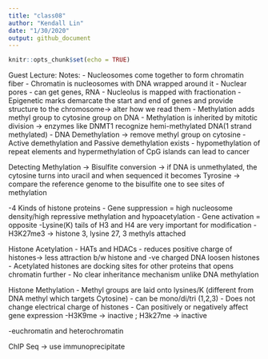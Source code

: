 ```yaml
---
title: "class08"
author: "Kendall Lin"
date: "1/30/2020"
output: github_document
---
```


```r
knitr::opts_chunk$set(echo = TRUE)
```
Guest Lecture:
Notes:
- Nucleosomes come together to form chromatin fiber
- Chromatin is nucleosomes with DNA wrapped around it
- Nuclear pores - can get genes, RNA
- Nucleolus is mapped with fractionation
- Epigenetic marks demarcate the start and end of genes and provide structure to the chromosome-> alter how we read them
- Methylation adds methyl group to cytosine group on DNA
- Methylation is inherited by mitotic division -> enzymes like DNMT1 recognize hemi-methylated DNA(1 strand methylated) 
- DNA Demethylation -> remove methyl group on cytosine
- Active demethylation and Passive demethylation exists 
- hypomethylation of repeat elements and hypermethylation of CpG islands can lead to cancer


Detecting Methylation -> Bisulfite conversion -> if DNA is unmethylated, the cytosine turns into uracil and when sequenced it becomes Tyrosine -> compare the reference genome to the bisulfite one to see sites of methylation


-4 Kinds of histone proteins
- Gene suppression = high nucleosome density/high repressive methylation and hypoacetylation
- Gene activation = opposite
-Lysine(K) tails of H3 and H4 are very important for modification
- H3K27me3 -> histone 3, lysine 27, 3 methyls attached

Histone Acetylation
- HATs and HDACs
- reduces positive charge of histones-> less attraction b/w histone and -ve charged DNA loosen histones
- Acetylated histones are docking sites for other proteins that opens chromatin further
- No clear inheritance mechanism unlike DNA methylation


Histone Methylation
- Methyl groups are laid onto lysines/K (different from DNA methyl which targets Cytosine)
- can be mono/di/tri (1,2,3)
- Does not change electrical charge of histones
- Can positively or negatively affect gene expression
-H3K9me -> inactive ; H3k27me -> inactive 

-euchromatin and heterochromatin

ChIP Seq -> use immunoprecipitate 


